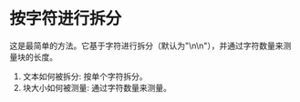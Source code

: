 # 按字符进行拆分

这是最简单的方法。它基于字符进行拆分（默认为"\n\n"），并通过字符数量来测量块的长度。

1. 文本如何被拆分: 按单个字符拆分。
2. 块大小如何被测量: 通过字符数量来测量。


<Example/>
